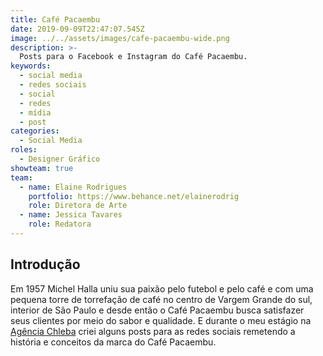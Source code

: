 ```yaml
---
title: Café Pacaembu
date: 2019-09-09T22:47:07.545Z
image: ../../assets/images/cafe-pacaembu-wide.png
description: >-
  Posts para o Facebook e Instagram do Café Pacaembu.
keywords:
  - social media
  - redes sociais
  - social
  - redes
  - mídia
  - post
categories:
  - Social Media
roles:
  - Designer Gráfico
showteam: true
team:
  - name: Elaine Rodrigues
    portfolio: https://www.behance.net/elainerodrig
    role: Diretora de Arte
  - name: Jessica Tavares
    role: Redatora
---
```



## Introdução

Em 1957 Michel Halla uniu sua paixão pelo futebol e pelo café e com uma
pequena torre de torrefação de café no centro de Vargem Grande do sul,
interior de São Paulo e desde então o Café Pacaembu busca satisfazer seus
clientes por meio do sabor e qualidade. E durante o meu estágio na
[Agência Chleba](https://www.chleba.net/) criei alguns posts para as redes
sociais remetendo a história e conceitos da marca do Café Pacaembu.

<Picture src={pacaembuIndependencia} alt="Stories e post da receita que ensina
a fazer um café com suco de laranja."/>

<Picture src={pacaembuReceita} alt="Stories e post para a comemoração da
independência do Brasil na imagem tem um copo de café sobre um fundo amarelo
com o texto o jeitinho brasileiro de fazer café."/>
